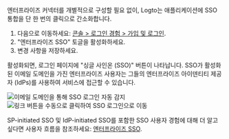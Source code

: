 
엔터프라이즈 커넥터를 개별적으로 구성할 필요 없이, Logto는 애플리케이션에 SSO 통합을 단 한 번의 클릭으로 간소화합니다.

1. 다음으로 이동하세요: [콘솔 > 로그인 경험 > 가입 및 로그인](https://cloud.logto.io/to/sign-in-experience/sign-up-and-sign-in).
2. "엔터프라이즈 SSO" 토글을 활성화하세요.
3. 변경 사항을 저장하세요.

활성화되면, 로그인 페이지에 "싱글 사인온 (SSO)" 버튼이 나타납니다. SSO가 활성화된 이메일 도메인을 가진 엔터프라이즈 사용자는 그들의 엔터프라이즈 아이덴티티 제공자 (IdPs)를 사용하여 서비스에 접근할 수 있습니다.

<img src={ssoEmailAutoNavigationImage} alt="이메일 도메인을 통해 SSO 로그인 자동 감지" />
<img src={ssoLinkButtonNavigationImage} alt="링크 버튼을 수동으로 클릭하여 SSO 로그인으로 이동" />

SP-initiated SSO 및 IdP-initiated SSO를 포함한 SSO 사용자 경험에 대해 더 알고 싶다면 사용자 흐름을 참조하세요: [엔터프라이즈 SSO](/end-user-flows/enterprise-sso).

